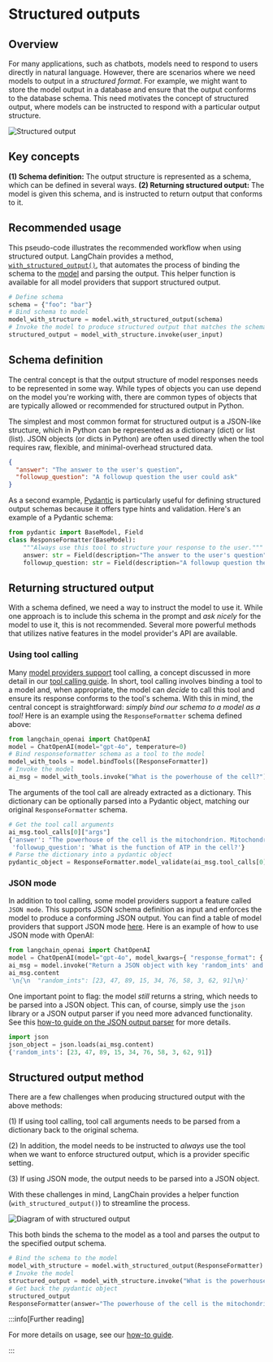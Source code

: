 # Structured outputs

## Overview

For many applications, such as chatbots, models need to respond to users directly in natural language.
However, there are scenarios where we need models to output in a _structured format_.
For example, we might want to store the model output in a database and ensure that the output conforms to the database schema.
This need motivates the concept of structured output, where models can be instructed to respond with a particular output structure.

![Structured output](/img/structured_output.png)

## Key concepts

**(1) Schema definition:** The output structure is represented as a schema, which can be defined in several ways.
**(2) Returning structured output:** The model is given this schema, and is instructed to return output that conforms to it.

## Recommended usage

This pseudo-code illustrates the recommended workflow when using structured output.
LangChain provides a method, [`with_structured_output()`](/docs/how_to/structured_output/#the-with_structured_output-method), that automates the process of binding the schema to the [model](/docs/concepts/chat_models/) and parsing the output.
This helper function is available for all model providers that support structured output.

```python
# Define schema
schema = {"foo": "bar"}
# Bind schema to model
model_with_structure = model.with_structured_output(schema)
# Invoke the model to produce structured output that matches the schema
structured_output = model_with_structure.invoke(user_input)
```

## Schema definition

The central concept is that the output structure of model responses needs to be represented in some way.
While types of objects you can use depend on the model you're working with, there are common types of objects that are typically allowed or recommended for structured output in Python.

The simplest and most common format for structured output is a JSON-like structure, which in Python can be represented as a dictionary (dict) or list (list).
JSON objects (or dicts in Python) are often used directly when the tool requires raw, flexible, and minimal-overhead structured data.

```json
{
  "answer": "The answer to the user's question",
  "followup_question": "A followup question the user could ask"
}
```

As a second example, [Pydantic](https://docs.pydantic.dev/latest/) is particularly useful for defining structured output schemas because it offers type hints and validation.
Here's an example of a Pydantic schema:

```python
from pydantic import BaseModel, Field
class ResponseFormatter(BaseModel):
    """Always use this tool to structure your response to the user."""
    answer: str = Field(description="The answer to the user's question")
    followup_question: str = Field(description="A followup question the user could ask")

```

## Returning structured output

With a schema defined, we need a way to instruct the model to use it.
While one approach is to include this schema in the prompt and _ask nicely_ for the model to use it, this is not recommended.
Several more powerful methods that utilizes native features in the model provider's API are available.

### Using tool calling

Many [model providers support](/docs/integrations/chat/) tool calling, a concept discussed in more detail in our [tool calling guide](/docs/concepts/tool_calling/).
In short, tool calling involves binding a tool to a model and, when appropriate, the model can _decide_ to call this tool and ensure its response conforms to the tool's schema.
With this in mind, the central concept is straightforward: _simply bind our schema to a model as a tool!_
Here is an example using the `ResponseFormatter` schema defined above:

```python
from langchain_openai import ChatOpenAI
model = ChatOpenAI(model="gpt-4o", temperature=0)
# Bind responseformatter schema as a tool to the model
model_with_tools = model.bindTools([ResponseFormatter])
# Invoke the model
ai_msg = model_with_tools.invoke("What is the powerhouse of the cell?")
```

The arguments of the tool call are already extracted as a dictionary.
This dictionary can be optionally parsed into a Pydantic object, matching our original `ResponseFormatter` schema.

```python
# Get the tool call arguments
ai_msg.tool_calls[0]["args"]
{'answer': "The powerhouse of the cell is the mitochondrion. Mitochondria are organelles that generate most of the cell's supply of adenosine triphosphate (ATP), which is used as a source of chemical energy.",
 'followup_question': 'What is the function of ATP in the cell?'}
# Parse the dictionary into a pydantic object
pydantic_object = ResponseFormatter.model_validate(ai_msg.tool_calls[0]["args"])
```

### JSON mode

In addition to tool calling, some model providers support a feature called `JSON mode`.
This supports JSON schema definition as input and enforces the model to produce a conforming JSON output.
You can find a table of model providers that support JSON mode [here](/docs/integrations/chat/).
Here is an example of how to use JSON mode with OpenAI:

```python
from langchain_openai import ChatOpenAI
model = ChatOpenAI(model="gpt-4o", model_kwargs={ "response_format": { "type": "json_object" } })
ai_msg = model.invoke("Return a JSON object with key 'random_ints' and a value of 10 random ints in [0-99]")
ai_msg.content
'\n{\n  "random_ints": [23, 47, 89, 15, 34, 76, 58, 3, 62, 91]\n}'
```

One important point to flag: the model _still_ returns a string, which needs to be parsed into a JSON object.
This can, of course, simply use the `json` library or a JSON output parser if you need more advanced functionality.
See this [how-to guide on the JSON output parser](/docs/how_to/output_parser_json) for more details.

```python
import json
json_object = json.loads(ai_msg.content)
{'random_ints': [23, 47, 89, 15, 34, 76, 58, 3, 62, 91]}
```

## Structured output method

There are a few challenges when producing structured output with the above methods:

(1) If using tool calling, tool call arguments needs to be parsed from a dictionary back to the original schema.

(2) In addition, the model needs to be instructed to _always_ use the tool when we want to enforce structured output, which is a provider specific setting.

(3) If using JSON mode, the output needs to be parsed into a JSON object.

With these challenges in mind, LangChain provides a helper function (`with_structured_output()`) to streamline the process.

![Diagram of with structured output](/img/with_structured_output.png)

This both binds the schema to the model as a tool and parses the output to the specified output schema.

```python
# Bind the schema to the model
model_with_structure = model.with_structured_output(ResponseFormatter)
# Invoke the model
structured_output = model_with_structure.invoke("What is the powerhouse of the cell?")
# Get back the pydantic object
structured_output
ResponseFormatter(answer="The powerhouse of the cell is the mitochondrion. Mitochondria are organelles that generate most of the cell's supply of adenosine triphosphate (ATP), which is used as a source of chemical energy.", followup_question='What is the function of ATP in the cell?')
```

:::info[Further reading]

For more details on usage, see our [how-to guide](/docs/how_to/structured_output/#the-with_structured_output-method).

:::
